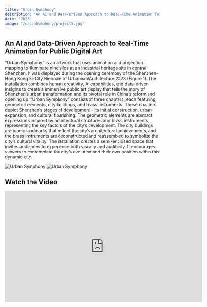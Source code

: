 ```yaml
---
title: "Urban Symphony"
description: "An AI and Data-Driven Approach to Real-Time Animation for Public Digital Art"
date: "2023"
image: "/urbanSymphony/project5.jpg"
---
```


## An AI and Data-Driven Approach to Real-Time Animation for Public Digital Art

“Urban Symphony” is an artwork that uses animation and projection mapping to illuminate nine silos at an industrial heritage site in central Shenzhen. It was displayed during the opening ceremony of the Shenzhen-Hong Kong Bi-City Biennale of Urbanism\Architecture 2023 (Figure 1). The installation combines human creativity, AI capabilities, and data-driven insights to create a immersive public art display that tells the story of Shenzhen’s urban transformation and its pivotal role in China’s reform and opening up.
“Urban Symphony” consists of three chapters, each featuring geometric elements, city buildings, and brass instruments. These chapters depict Shenzhen’s stages of development - its initial construction, urban expansion, and cultural flourishing. The geometric elements are abstract expressions inspired by architectural structures and brass instruments, representing the key factors of the city’s development. The city buildings are iconic landmarks that reflect the city’s architectural achievements, and the brass instruments are deconstructed and reassembled to symbolize the city’s cultural vitality. The installation creates a semi-enclosed space that invites audiences to experience both visually and auditorily. It encourages viewers to contemplate the city’s evolution and their own position within this dynamic city.

![Urban Symphony](/urbanSymphony/project5_1.jpg)
![Urban Symphony](/urbanSymphony/project5_2.jpg)

## Watch the Video

<iframe src="https://player.vimeo.com/video/830644384" width="640" height="360" frameborder="0" allow="autoplay; fullscreen; picture-in-picture" allowfullscreen></iframe>